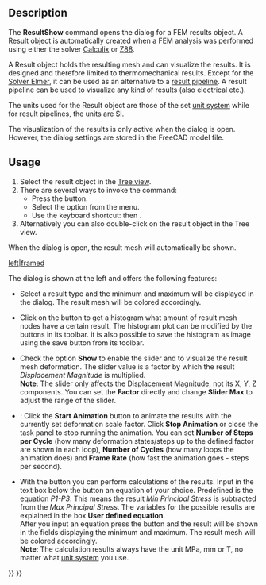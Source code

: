 <languages/>

{{Docnav
|[[FEM_ResultsPurge|Purge results]]
|[[FEM_PostApplyChanges|Apply changes to pipeline]]
|[[FEM_Workbench|FEM]]
|IconL=FEM_ResultsPurge.svg
|IconR=FEM_PostApplyChanges.svg
|IconC=Workbench_FEM.svg
}}

{{GuiCommand
|Name=FEM ResultShow
|MenuLocation=Results → Show result
|Workbenches=[[FEM_Workbench|FEM]]
|Shortcut={{KEY|R}} {{KEY|S}}
|SeeAlso=[[FEM_PostPipelineFromResult|FEM Result pipeline]], [[FEM_tutorial|FEM tutorial]]
}}

==Description==

The '''ResultShow''' command opens the dialog for a FEM results object. A Result object is automatically created when a FEM analysis was performed using either the solver [[FEM_SolverCalculixCxxtools|Calculix]] or [[FEM_SolverZ88|Z88]].

A Result object holds the resulting mesh and can visualize the results. It is designed and therefore limited to thermomechanical results. Except for the [[FEM_SolverElmer|Solver Elmer]], it can be used as an alternative to a [[FEM_PostPipelineFromResult|result pipeline]]. A result pipeline can be used to visualize any kind of results (also electrical etc.).

The units used for the Result object are those of the set [[Preferences_Editor#Units|unit system]] while for result pipelines, the units are [https://en.wikipedia.org/wiki/International_System_of_Units SI].

The visualization of the results is only active when the dialog is open. However, the dialog settings are stored in the FreeCAD model file.

==Usage==

# Select the result object in the [[Tree_view|Tree view]].
# There are several ways to invoke the command:
#* Press the {{Button|[[Image:FEM_ResultShow.svg|16px]] [[FEM_ResultShow|Show result]]}} button.
#* Select the {{MenuCommand|Results → [[Image:FEM_ResultShow.svg|16px]] Show result}} option from the menu.
#* Use the keyboard shortcut: {{KEY|R}} then {{KEY|S}}.
# Alternatively you can also double-click on the result object in the Tree view.

When the dialog is open, the result mesh will automatically be shown.

[[File:FEM_Result-Object-Dialog.png|left|framed]]

The dialog is shown at the left and offers the following features:

* Select a result type and the minimum and maximum will be displayed in the dialog. The result mesh will be colored accordingly.

* Click on the button {{Button|'''Histogram'''}} to get a histogram what amount of result mesh nodes have a certain result. The histogram plot can be modified by the buttons in its toolbar. it is also possible to save the histogram as image using the save button from its toolbar.

* Check the option '''Show''' to enable the slider and to visualize the result mesh deformation. The slider value is a factor by which the result ''Displacement Magnitude'' is multiplied.</br>'''Note''': The slider only affects the Displacement Magnitude, not its X, Y, Z components. You can set the '''Factor''' directly and change '''Slider Max''' to adjust the range of the slider.

* {{Version|1.1}}: Click the '''Start Animation''' button to animate the results with the currently set deformation scale factor. Click '''Stop Animation''' or close the task panel to stop running the animation. You can set '''Number of Steps per Cycle''' (how many deformation states/steps up to the defined factor are shown in each loop), '''Number of Cycles''' (how many loops the animation does) and '''Frame Rate''' (how fast the animation goes - steps per second).

* With the button {{Button|'''Calculate'''}} you can perform calculations of the results. Input in the text box below the button an equation of your choice. Predefined is the equation ''P1-P3''. This means the result ''Min Principal Stress'' is subtracted from the ''Max Principal Stress''. The variables for the possible results are explained in the box '''User defined equation'''.</br>After you input an equation press the button and the result will be shown in the fields displaying the minimum and maximum. The result mesh will be colored accordingly.</br>'''Note''': The calculation results always have the unit MPa, mm or T, no matter what [[Preferences_Editor#Units|unit system]] you use.

{{Docnav
|[[FEM_ResultsPurge|Purge results]]
|[[FEM_PostApplyChanges|Apply changes to pipeline]]
|[[FEM_Workbench|FEM]]
|IconL=FEM_ResultsPurge.svg
|IconR=FEM_PostApplyChanges.svg
|IconC=Workbench_FEM.svg
}}

{{FEM Tools navi{{#translation:}}}}
{{Userdocnavi{{#translation:}}}}